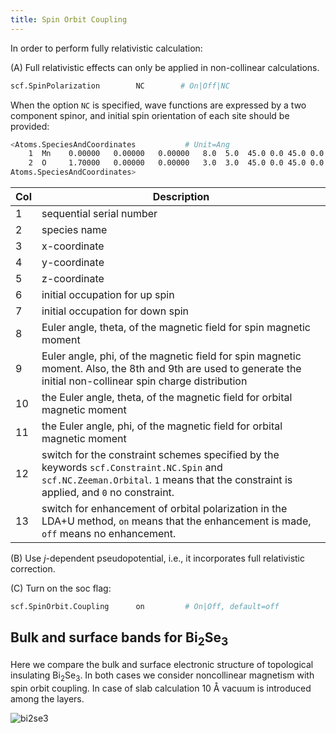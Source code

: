 ```yaml
---
title: Spin Orbit Coupling
---
```


In order to perform fully relativistic calculation:

(A) Full relativistic effects can only be applied in non-collinear calculations.

```bash
scf.SpinPolarization        NC        # On|Off|NC
```

When the option `NC` is specified, wave functions are expressed by a two
component spinor, and initial spin orientation of each site should be provided:

```bash
<Atoms.SpeciesAndCoordinates           # Unit=Ang
    1  Mn    0.00000   0.00000   0.00000   8.0  5.0  45.0 0.0 45.0 0.0  1 on
    2  O     1.70000   0.00000   0.00000   3.0  3.0  45.0 0.0 45.0 0.0  1 on
Atoms.SpeciesAndCoordinates>
```

Col | Description
--- | -----------
1   | sequential serial number
2   | species name
3   | x-coordinate
4   | y-coordinate
5   | z-coordinate
6   | initial occupation for up spin
7   | initial occupation for down spin
8   | Euler angle, theta, of the magnetic field for spin magnetic moment
9   | Euler angle, phi, of the magnetic field for spin magnetic moment. Also,  the 8th and 9th are used to generate the initial non-collinear spin charge distribution
10  | the Euler angle, theta, of the magnetic field for orbital magnetic moment
11  | the Euler angle, phi, of the magnetic field for orbital magnetic moment
12  | switch for the constraint schemes specified by the keywords `scf.Constraint.NC.Spin` and `scf.NC.Zeeman.Orbital`. `1` means that the constraint is applied, and `0` no constraint.
13  | switch for enhancement of orbital polarization in the LDA+U method, `on` means that the enhancement is made, `off` means no enhancement.

(B) Use $j$-dependent pseudopotential, i.e., it incorporates full relativistic
correction.

(C) Turn on the soc flag:

```bash
scf.SpinOrbit.Coupling      on         # On|Off, default=off
```

## Bulk and surface bands for Bi<sub>2</sub>Se<sub>3</sub>

Here we compare the bulk and surface electronic structure of topological
insulating Bi<sub>2</sub>Se<sub>3</sub>. In both cases we consider noncollinear
magnetism with spin orbit coupling. In case of slab calculation 10 Å vacuum is
introduced among the layers.

<picture>
  <source type="image/webp" srcset={require("/img/bi2se3.webp").default} />
  <img src={require("/img/bi2se3.png").default} alt="bi2se3" />
</picture>
